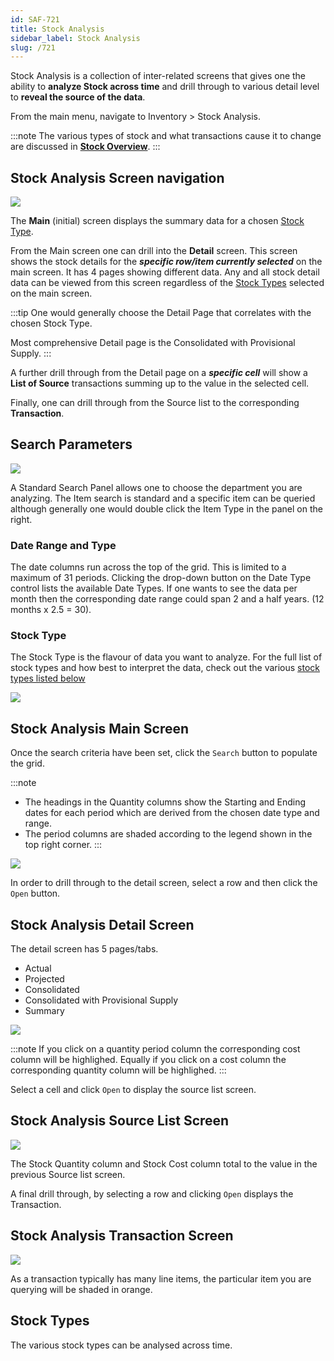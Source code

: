 ```yaml
---
id: SAF-721
title: Stock Analysis
sidebar_label: Stock Analysis
slug: /721
---
```



Stock Analysis is a collection of inter-related screens that gives one the ability 
to **analyze Stock across time** and drill through to various detail level to **reveal 
the source of the data**. 

From the main menu, navigate to Inventory \> Stock Analysis.

:::note
The various types of stock and what transactions cause it to change 
are discussed in [**Stock Overview**](../docs/STC-000.mdx).
:::

## Stock Analysis Screen navigation

![](../static/img/docs/SAF-721/SAMap.png) 

The **Main** (initial) screen displays the summary data for a chosen [Stock Type](#stock-types). 

From the Main screen one can drill into the **Detail** screen. This screen shows the stock details
for the **_specific row/item currently selected_** on the main screen. It has 4 pages
showing different data. Any and all stock detail data can be viewed from this screen regardless of the [Stock Types](#stock-types) selected 
on the main screen. 

:::tip
One would generally choose the Detail Page that correlates with the chosen Stock Type.

Most comprehensive Detail page is the Consolidated with Provisional Supply.
:::

A further drill through from the Detail page on a **_specific cell_** will 
show a **List of Source** transactions
summing up to the value in the selected cell. 

Finally, one can drill through from the Source list to the corresponding 
**Transaction**.

## Search Parameters

![](../static/img/docs/SAF-721/SASearch.png) 

A Standard Search Panel allows one to choose the department you are analyzing.
The Item search is standard and a specific item can be queried although generally
one would double click the Item Type in the panel on the right.

### Date Range and Type

The date columns run across the top of the grid. This is limited to a maximum of 31 periods.
Clicking the drop-down button on the Date Type control lists the available Date Types.
If one wants to see the data per month then the corresponding date range could span
2 and a half years. (12 months x 2.5 = 30).  

### Stock Type

The Stock Type is the flavour of data you want to analyze. For the full list of
stock types and how best to interpret the data, check out the various 
[stock types listed below](#stock-types) 

![](../static/img/docs/SAF-721/SASearchStockType.png)

## Stock Analysis Main Screen

Once the search criteria have been set, click the `Search` button to populate the
grid.

:::note
- The headings in the Quantity columns show the Starting and Ending dates for 
each period which are derived from the chosen date type and range. 
- The period columns are shaded according to the legend shown in the top right corner. 
:::

![](../static/img/docs/SAF-721/SAMain.png) 

In order to drill through to the detail screen, select a row and then click 
the `Open` button.

## Stock Analysis Detail Screen

The detail screen has 5 pages/tabs.

- Actual 
- Projected
- Consolidated
- Consolidated with Provisional Supply
- Summary

![](../static/img/docs/SAF-721/SADetail.png)

:::note
If you click on a quantity period column the corresponding cost column will be
highlighed. Equally if you click on a cost column the corresponding quantity column
will be highlighed.
:::

Select a cell and click `Open` to display the source list screen.


## Stock Analysis Source List Screen

![](../static/img/docs/SAF-721/SASource.png)

The Stock Quantity column and Stock Cost column total to the value in the previous
Source list screen.

A final drill through, by selecting a row and clicking `Open` displays the 
Transaction.

## Stock Analysis Transaction Screen

![](../static/img/docs/SAF-721/SATrx.png)

As a transaction typically has many line items, the particular item you are 
querying will be shaded in orange.




## Stock Types
The various stock types can be analysed across time. 

<DocCardList />